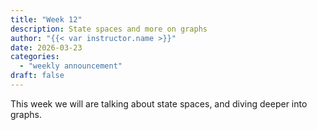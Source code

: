 ```yaml
---
title: "Week 12"
description: State spaces and more on graphs
author: "{{< var instructor.name >}}"
date: 2026-03-23
categories:
  - "weekly announcement"
draft: false
---
```


This week we will are talking about state spaces, and diving deeper into graphs.

